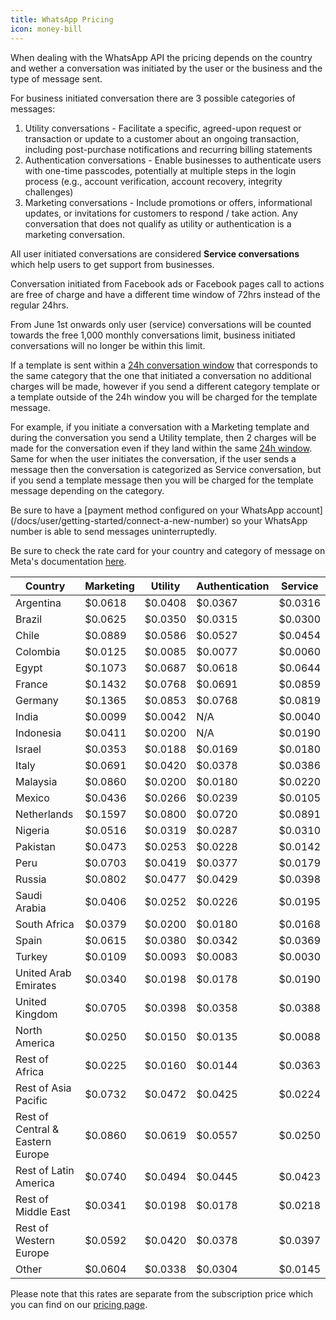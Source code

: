 ```yaml
---
title: WhatsApp Pricing
icon: money-bill
---
```


When dealing with the WhatsApp API the pricing depends on the country and wether a conversation was initiated by the user or the business and the type of message sent.

For business initiated conversation there are 3 possible categories of messages:

1. Utility conversations - Facilitate a specific, agreed-upon request or transaction or update to a customer about an ongoing transaction, including post-purchase notifications and recurring billing statements
2. Authentication conversations - Enable businesses to authenticate users with one-time passcodes, potentially at multiple steps in the login process (e.g., account verification, account recovery, integrity challenges)
3. Marketing conversations - Include promotions or offers, informational updates, or invitations for customers to respond / take action. Any conversation that does not qualify as utility or authentication is a marketing conversation.

All user initiated conversations are considered **Service conversations** which help users to get support from businesses.

Conversation initiated from Facebook ads or Facebook pages call to actions are free of charge and have a different time window of 72hrs instead of the regular 24hrs.

<Warning>
From June 1st onwards only user (service) conversations will be counted towards the free 1,000 monthly conversations limit, business initiated conversations will no longer be within this limit.
</Warning>

If a template is sent within a [24h conversation window](/docs/user/whatsapp-guides/24h-window) that corresponds to the same category that the one that initiated a conversation no additional charges will be made, however if you send a different category template or a template outside of the 24h window you will be charged for the template message.

For example, if you initiate a conversation with a Marketing template and during the conversation you send a Utility template, then 2 charges will be made for the conversation even if they land within the same [24h window](/docs/user/whatsapp-guides/24h-window). Same for when the user initiates the conversation, if the user sends a message then the conversation is categorized as Service conversation, but if you send a template message then you will be charged for the template message depending on the category.

<Warning>
Be sure to have a [payment method configured on your WhatsApp account](/docs/user/getting-started/connect-a-new-number) so your WhatsApp number is able to send messages uninterruptedly.
</Warning>

Be sure to check the rate card for your country and category of message on Meta's documentation [here](https://z-p3-scontent.fhex2-1.fna.fbcdn.net/v/t39.8562-6/343340495_556945759927254_5506526186653119432_n.csv?_nc_cat=103&ccb=1-7&_nc_sid=ae5e01&_nc_eui2=AeHwv11F59DvgMyqpALBsdPbBNQlF4RRVbcE1CUXhFFVtyGxtsaEONrspEhD-DFNK08&_nc_ohc=e0ncKqnEsHIAX86t8zI&_nc_ht=z-p3-scontent.fhex2-1.fna&oh=00_AfDnJsPELJRsz0I5tlYd9loOAn3rmiZ2Kbs1nGFll6bmag&oe=64675810).

| Country                          | Marketing | Utility | Authentication | Service |
| -------------------------------- | --------- | ------- | -------------- | ------- |
| Argentina                        | $0.0618   | $0.0408 | $0.0367        | $0.0316 |
| Brazil                           | $0.0625   | $0.0350 | $0.0315        | $0.0300 |
| Chile                            | $0.0889   | $0.0586 | $0.0527        | $0.0454 |
| Colombia                         | $0.0125   | $0.0085 | $0.0077        | $0.0060 |
| Egypt                            | $0.1073   | $0.0687 | $0.0618        | $0.0644 |
| France                           | $0.1432   | $0.0768 | $0.0691        | $0.0859 |
| Germany                          | $0.1365   | $0.0853 | $0.0768        | $0.0819 |
| India                            | $0.0099   | $0.0042 | N/A            | $0.0040 |
| Indonesia                        | $0.0411   | $0.0200 | N/A            | $0.0190 |
| Israel                           | $0.0353   | $0.0188 | $0.0169        | $0.0180 |
| Italy                            | $0.0691   | $0.0420 | $0.0378        | $0.0386 |
| Malaysia                         | $0.0860   | $0.0200 | $0.0180        | $0.0220 |
| Mexico                           | $0.0436   | $0.0266 | $0.0239        | $0.0105 |
| Netherlands                      | $0.1597   | $0.0800 | $0.0720        | $0.0891 |
| Nigeria                          | $0.0516   | $0.0319 | $0.0287        | $0.0310 |
| Pakistan                         | $0.0473   | $0.0253 | $0.0228        | $0.0142 |
| Peru                             | $0.0703   | $0.0419 | $0.0377        | $0.0179 |
| Russia                           | $0.0802   | $0.0477 | $0.0429        | $0.0398 |
| Saudi Arabia                     | $0.0406   | $0.0252 | $0.0226        | $0.0195 |
| South Africa                     | $0.0379   | $0.0200 | $0.0180        | $0.0168 |
| Spain                            | $0.0615   | $0.0380 | $0.0342        | $0.0369 |
| Turkey                           | $0.0109   | $0.0093 | $0.0083        | $0.0030 |
| United Arab Emirates             | $0.0340   | $0.0198 | $0.0178        | $0.0190 |
| United Kingdom                   | $0.0705   | $0.0398 | $0.0358        | $0.0388 |
| North America                    | $0.0250   | $0.0150 | $0.0135        | $0.0088 |
| Rest of Africa                   | $0.0225   | $0.0160 | $0.0144        | $0.0363 |
| Rest of Asia Pacific             | $0.0732   | $0.0472 | $0.0425        | $0.0224 |
| Rest of Central & Eastern Europe | $0.0860   | $0.0619 | $0.0557        | $0.0250 |
| Rest of Latin America            | $0.0740   | $0.0494 | $0.0445        | $0.0423 |
| Rest of Middle East              | $0.0341   | $0.0198 | $0.0178        | $0.0218 |
| Rest of Western Europe           | $0.0592   | $0.0420 | $0.0378        | $0.0397 |
| Other                            | $0.0604   | $0.0338 | $0.0304        | $0.0145 |

Please note that this rates are separate from the subscription price which you can find on our [pricing page](https://hilos.io/pricing).
